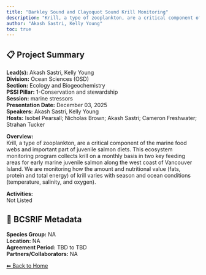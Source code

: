 ```yaml
---
title: "Barkley Sound and Clayoquot Sound Krill Monitoring"
description: "Krill, a type of zooplankton, are a critical component of the marine food webs and important part of juvenile salmon diets. This ecosystem monitoring program collects krill on a monthly basis in two key feeding areas for early marine juvenile salmon along the west coast of Vancouver Island. We are monitoring how the amount and nutritional value (fats, protein and total energy) of krill varies with season and ocean conditions (temperature, salinity, and oxygen). "
author: "Akash Sastri, Kelly Young"
toc: true
---
```


## 📋 Project Summary

**Lead(s):** Akash Sastri, Kelly Young  
**Division:** Ocean Sciences (OSD)  
**Section:** Ecology and Biogeochemistry   
**PSSI Pillar:** 1-Conservation and stewardship  
**Session:** marine stressors  
**Presentation Date:** December 03, 2025  
**Speakers:** Akash Sastri, Kelly Young  
**Hosts:** Isobel Pearsall; Nicholas Brown; Akash Sastri; Cameron Freshwater; Strahan Tucker  

**Overview:**  
Krill, a type of zooplankton, are a critical component of the marine food webs and important part of juvenile salmon diets. This ecosystem monitoring program collects krill on a monthly basis in two key feeding areas for early marine juvenile salmon along the west coast of Vancouver Island. We are monitoring how the amount and nutritional value (fats, protein and total energy) of krill varies with season and ocean conditions (temperature, salinity, and oxygen).    

**Activities:**  
Not Listed

## 🧬 BCSRIF Metadata

**Species Group:** NA  
**Location:** NA  
**Agreement Period:** TBD to TBD  
**Partners/Collaborators:** NA  

[⬅ Back to Home](../index.qmd)
